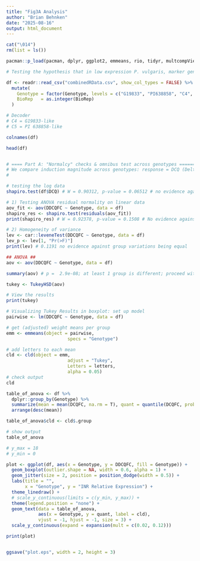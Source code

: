 ```yaml
---
title: "Fig3A Analysis"
author: "Brian Behnken"
date: "2025-08-16"
output: html_document
---
```


```r
cat("\014")
rm(list = ls())

pacman::p_load(pacman, dplyr, ggplot2, emmeans, rio, tidyr, multcompView, BiocManager, car, readr, rstatix)

# Testing the hypothesis that in low expression P. vulgaris, marker gene like MYB will also be less expressed than in high expression plant.

df <- readr::read_csv("combinedRData.csv", show_col_types = FALSE) %>%
  mutate(
    Genotype = factor(Genotype, levels = c("G19833", "PI638858", "C4", "C5")),
    BioRep   = as.integer(BioRep)
  )

# Decoder
# C4 = G19833-like
# C5 = PI 638858-like

colnames(df)

head(df)



```


```r

# ==== Part A: "Normalcy" checks & omnibus test across genotypes ===============
# We compare induction magnitude across genotypes: response = DCQ (Delta Cq values)
# 

# testing the log data
shapiro.test(df$DCQ) # W = 0.90312, p-value = 0.06512 # no evidence against normality

# 1) Testing ANOVA residual normality on linear data
aov_fit <- aov(DDCQFC ~ Genotype, data = df)
shapiro_res <- shapiro.test(residuals(aov_fit))
print(shapiro_res) # W = 0.92378, p-value = 0.1508 # No evidence against normality

# 2) Homogeneity of variance
lev <- car::leveneTest(DDCQFC ~ Genotype, data = df)
lev_p <- lev[1, "Pr(>F)"]
print(lev) # 0.1191 no evidence against group variations being equal


```

``` r
## ANOVA ##
aov <- aov(DDCQFC ~ Genotype, data = df)

summary(aov) # p =  2.9e-08; at least 1 group is different; proceed with Tukey

tukey <- TukeyHSD(aov)

# View the results
print(tukey)

# Visualizing Tukey Results in boxplot: set up model
pairwise <- lm(DDCQFC ~ Genotype, data = df)

# get (adjusted) weight means per group
emm <- emmeans(object = pairwise,
                       specs = "Genotype")

# add letters to each mean
cld <- cld(object = emm,
                       adjust = "Tukey",
                       Letters = letters,
                       alpha = 0.05)
# check output
cld

table_of_anova <- df %>% 
  dplyr::group_by(Genotype) %>% 
  summarize(mean = mean(DCQFC, na.rm = T), quant = quantile(DCQFC, probs = 0.75, na.rm = T)) %>% 
  arrange(desc(mean))

table_of_anova$cld <- cld$.group

# show output
table_of_anova


```


```r

# y_max = 18
# y_min = 0

plot <- ggplot(df, aes(x = Genotype, y = DDCQFC, fill = Genotype)) +
  geom_boxplot(outlier.shape = NA, width = 0.6, alpha = 1) +
  geom_jitter(size = 2, position = position_dodge(width = 0.5)) +
  labs(title = "",
       x = "Genotype", y = "INR Relative Expression") +
  theme_linedraw() +
  # scale_y_continuous(limits = c(y_min, y_max)) +
  theme(legend.position = "none") + 
  geom_text(data = table_of_anova,
            aes(x = Genotype, y = quant, label = cld),
            vjust = -1, hjust = -1, size = 3) +
  scale_y_continuous(expand = expansion(mult = c(0.02, 0.12)))

print(plot)


ggsave("plot.eps", width = 2, height = 3)

```


